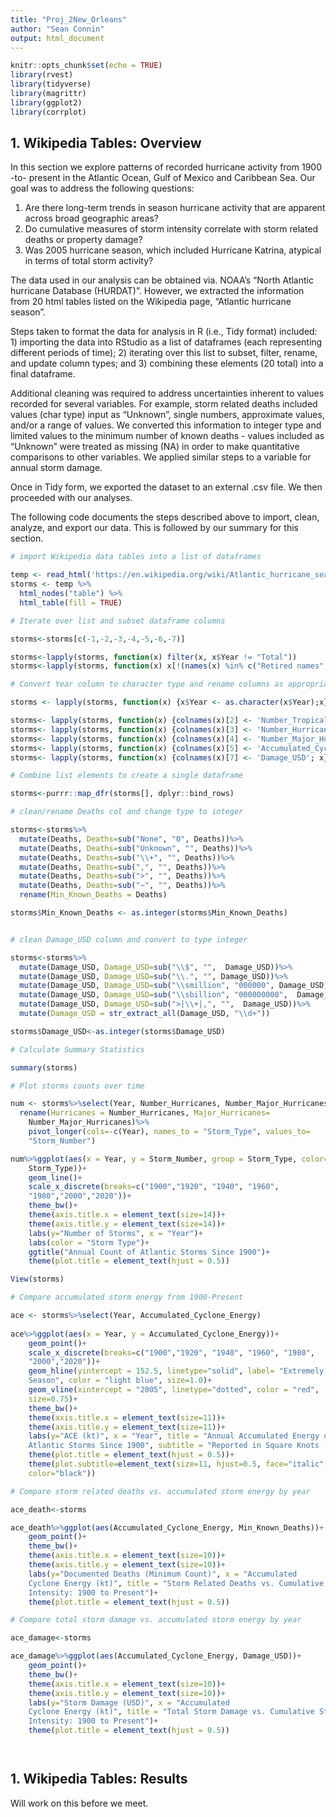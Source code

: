 ---
title: "Proj_2New_Orleans"
author: "Sean Connin"
output: html_document
---

```{r setup, include=FALSE}
knitr::opts_chunk$set(echo = TRUE)
library(rvest)
library(tidyverse)
library(magrittr)
library(ggplot2)
library(corrplot)


```

## 1. Wikipedia Tables: Overview

In this section we explore patterns of recorded hurricane activity from 1900 -to- present in the Atlantic Ocean, Gulf of Mexico and Caribbean Sea. Our goal was to address the following questions:

1. Are there long-term trends in season hurricane activity that are apparent across broad geographic areas?
2. Do cumulative measures of storm intensity correlate with storm related deaths or property damage? 
3. Was 2005 hurricane season, which included Hurricane Katrina, atypical in terms of total storm activity?

The data used in our analysis can be obtained via. NOAA's "North Atlantic hurricane Database (HURDAT)". However, we extracted the information from 20 html tables listed on the Wikipedia page, "Atlantic hurricane season". 

Steps taken to format the data for analysis in R (i.e., Tidy format) included: 1) importing the data into RStudio as a list of dataframes (each representing different periods of time); 2) iterating over this list to subset, filter, rename, and update column types; and 3) combining these elements (20 total) into a final dataframe. 

Additional cleaning was required to address uncertainties inherent to values recorded for several variables. For example, storm related deaths included values (char type) input as "Unknown", single numbers, approximate values, and/or a range of values. We converted this information to integer type and limited values to the minimum number of known deaths - values included as "Unknown" were treated as missing (NA) in order to make quantitative comparisons to other variables. We applied similar steps to a variable for annual storm damage. 

Once in Tidy form, we exported the dataset to an external .csv file. We then proceeded with our analyses. 

The following code documents the steps described above to import, clean, analyze, and export our data. This is followed by our summary for this section.

```{r}

# import Wikipedia data tables into a list of dataframes

temp <- read_html('https://en.wikipedia.org/wiki/Atlantic_hurricane_season')
storms <- temp %>%
  html_nodes("table") %>%
  html_table(fill = TRUE)

# Iterate over list and subset dataframe columns

storms<-storms[c(-1,-2,-3,-4,-5,-6,-7)]

storms<-lapply(storms, function(x) filter(x, x$Year != "Total"))
storms<-lapply(storms, function(x) x[!(names(x) %in% c("Retired names", "Major landfall hurricanes","Number oftropical cyclones", "Notes", "Strongeststorm"))])

# Convert Year column to character type and rename columns as appropriate

storms <- lapply(storms, function(x) {x$Year <- as.character(x$Year);x})

storms<- lapply(storms, function(x) {colnames(x)[2] <- 'Number_Tropical_Storms'; x})
storms<- lapply(storms, function(x) {colnames(x)[3] <- 'Number_Hurricanes'; x}) 
storms<- lapply(storms, function(x) {colnames(x)[4] <- 'Number_Major_Hurricanes'; x})
storms<- lapply(storms, function(x) {colnames(x)[5] <- 'Accumulated_Cyclone_Energy'; x})
storms<- lapply(storms, function(x) {colnames(x)[7] <- 'Damage_USD'; x})

# Combine list elements to create a single dataframe 

storms<-purrr::map_dfr(storms[], dplyr::bind_rows)

# clean/rename Deaths col and change type to integer

storms<-storms%>%
  mutate(Deaths, Deaths=sub("None", "0", Deaths))%>%
  mutate(Deaths, Deaths=sub("Unknown", "", Deaths))%>%
  mutate(Deaths, Deaths=sub("\\+", "", Deaths))%>%
  mutate(Deaths, Deaths=sub(",", "", Deaths))%>%
  mutate(Deaths, Deaths=sub(">", "", Deaths))%>%
  mutate(Deaths, Deaths=sub("~", "", Deaths))%>%
  rename(Min_Known_Deaths = Deaths) 

storms$Min_Known_Deaths <- as.integer(storms$Min_Known_Deaths)


# clean Damage_USD column and convert to type integer

storms<-storms%>%
  mutate(Damage_USD, Damage_USD=sub("\\$", "",  Damage_USD))%>%
  mutate(Damage_USD, Damage_USD=sub("\\.", "", Damage_USD))%>%
  mutate(Damage_USD, Damage_USD=sub("\\smillion", "000000", Damage_USD))%>%
  mutate(Damage_USD, Damage_USD=sub("\\sbillion", "000000000",  Damage_USD))%>%
  mutate(Damage_USD, Damage_USD=sub(">|\\+|,", "",  Damage_USD))%>%
  mutate(Damage_USD = str_extract_all(Damage_USD, "\\d+"))

storms$Damage_USD<-as.integer(storms$Damage_USD)

# Calculate Summary Statistics 

summary(storms)

# Plot storms counts over time 

num <- storms%>%select(Year, Number_Hurricanes, Number_Major_Hurricanes)%>%
  rename(Hurricanes = Number_Hurricanes, Major_Hurricanes=
    Number_Major_Hurricanes)%>%
    pivot_longer(cols=-c(Year), names_to = "Storm_Type", values_to=
    "Storm_Number")

num%>%ggplot(aes(x = Year, y = Storm_Number, group = Storm_Type, color=
    Storm_Type))+
    geom_line()+
    scale_x_discrete(breaks=c("1900","1920", "1940", "1960",
    "1980","2000","2020"))+
    theme_bw()+
    theme(axis.title.x = element_text(size=14))+
    theme(axis.title.y = element_text(size=14))+
    labs(y="Number of Storms", x = "Year")+
    labs(color = "Storm Type")+
    ggtitle("Annual Count of Atlantic Storms Since 1900")+
    theme(plot.title = element_text(hjust = 0.5))

View(storms)

# Compare accumulated storm energy from 1900-Present

ace <- storms%>%select(Year, Accumulated_Cyclone_Energy)
    
ace%>%ggplot(aes(x = Year, y = Accumulated_Cyclone_Energy))+
    geom_point()+
    scale_x_discrete(breaks=c("1900","1920", "1940", "1960", "1980",
    "2000","2020"))+
    geom_hline(yintercept = 152.5, linetype="solid", label= "Extremely Active
    Season", color = "light blue", size=1.0)+
    geom_vline(xintercept = "2005", linetype="dotted", color = "red",
    size=0.75)+
    theme_bw()+
    theme(axis.title.x = element_text(size=11))+
    theme(axis.title.y = element_text(size=11))+
    labs(y="ACE (kt)", x = "Year", title = "Annual Accumulated Energy of
    Atlantic Storms Since 1900", subtitle = "Reported in Square Knots (kt)")+
    theme(plot.title = element_text(hjust = 0.5))+
    theme(plot.subtitle=element_text(size=11, hjust=0.5, face="italic",
    color="black"))

# Compare storm related deaths vs. accumulated storm energy by year

ace_death<-storms

ace_death%>%ggplot(aes(Accumulated_Cyclone_Energy, Min_Known_Deaths))+
    geom_point()+
    theme_bw()+
    theme(axis.title.x = element_text(size=10))+
    theme(axis.title.y = element_text(size=10))+
    labs(y="Documented Deaths (Minimum Count)", x = "Accumulated
    Cyclone Energy (kt)", title = "Storm Related Deaths vs. Cumulative Storm
    Intensity: 1900 to Present")+
    theme(plot.title = element_text(hjust = 0.5))

# Compare total storm damage vs. accumulated storm energy by year

ace_damage<-storms

ace_damage%>%ggplot(aes(Accumulated_Cyclone_Energy, Damage_USD))+
    geom_point()+
    theme_bw()+
    theme(axis.title.x = element_text(size=10))+
    theme(axis.title.y = element_text(size=10))+
    labs(y="Storm Damage (USD)", x = "Accumulated
    Cyclone Energy (kt)", title = "Total Storm Damage vs. Cumulative Storm
    Intensity: 1900 to Present")+
    theme(plot.title = element_text(hjust = 0.5))




```
## 1. Wikipedia Tables: Results 

Will work on this before we meet.
